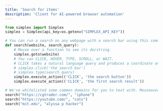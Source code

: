 ```yaml
---
title: 'Search for items'
description: 'Client for AI-powered browser automation'
---
```


```python search.py
from simplex import Simplex
simplex = Simplex(api_key=os.getenv("SIMPLEX_API_KEY"))

# You can run a search on any webpage with a search bar using this command.
def search(website, search_query):
    # Mouse over a function to see its docstring.
    simplex.goto(website)
    # You can CLICK, HOVER, TYPE, SCROLL, or WAIT.
    # CLICK takes a natural language query and produces a coordinate on the screen.
    # simplex.click('the search bar')
    # simplex.type(search_query)
    simplex.execute_action(('CLICK', 'the search button'))
    simplex.execute_action(('CLICK', 'the first search result'))

# We've whitelisted some common domains for you to test with. Mouseover_this_text_to_see_all_the_available_domains.
search("https://cgtrader.com/", "iphone")
search("https://youtube.com/", "cats")
search("mit.edu", "alyssa p hacker")
```